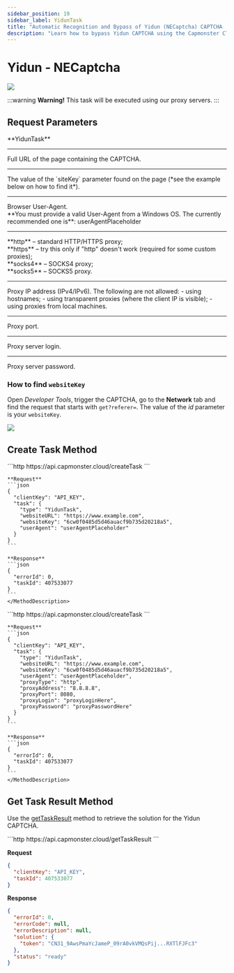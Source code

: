 ```yaml
---
sidebar_position: 19
sidebar_label: YidunTask
title: "Automatic Recognition and Bypass of Yidun (NECaptcha) CAPTCHA | API"
description: "Learn how to bypass Yidun CAPTCHA using the Capmonster Cloud API for automatic recognition and solving!"
---
```



# Yidun - NECaptcha

<PriceBlockWrap>
  <PriceBlock title="Yidun task" name="yidunToken"/>
</PriceBlockWrap>

![](./images/yidun-task/yidun-captcha.png)

:::warning **Warning!**
This task will be executed using our proxy servers.
:::

## Request Parameters

<TabItem value="proxy" label="YidunTask (with proxy)" className="bordered-panel">
  <ParamItem title="type" required type="string" />
  **YidunTask**

  ---

  <ParamItem title="websiteURL" required type="string" />
  Full URL of the page containing the CAPTCHA.

  ---

  <ParamItem title="websiteKey" required type="string" />
  The value of the `siteKey` parameter found on the page (*see the example below on how to find it*).

  ---

  <ParamItem title="userAgent" type="string" />
  Browser User-Agent. <br />
  **You must provide a valid User-Agent from a Windows OS. The currently recommended one is**: userAgentPlaceholder

  ---

  <ParamItem title="proxyType" type="string" />
  **http** – standard HTTP/HTTPS proxy;<br />
  **https** – try this only if "http" doesn't work (required for some custom proxies);<br />
  **socks4** – SOCKS4 proxy;<br />
  **socks5** – SOCKS5 proxy.

  ---

  <ParamItem title="proxyAddress" type="string" />
  <p>
    Proxy IP address (IPv4/IPv6). The following are not allowed:
    - using hostnames;
    - using transparent proxies (where the client IP is visible);
    - using proxies from local machines.
  </p>

  ---

  <ParamItem title="proxyPort" type="integer" />
  Proxy port.

  ---

  <ParamItem title="proxyLogin" type="string" />
  Proxy server login.

  ---

  <ParamItem title="proxyPassword" type="string" />
  Proxy server password.

</TabItem>

### How to find `websiteKey`
Open *Developer Tools*, trigger the CAPTCHA, go to the **Network** tab and find the request that starts with `get?referer=`. The value of the *id* parameter is your `websiteKey`.

![](./images/yidun-task/yidun-websitekey.png)

## Create Task Method

<Tabs className="full-width-tabs filled-tabs request-tabs" groupId="captcha-type">
  <TabItem value="proxyless" label="YidunTask (proxyless)" default className="method-panel">
    <MethodItem>
      ```http
      https://api.capmonster.cloud/createTask
      ```
    </MethodItem>
    <MethodDescription>

    **Request**
    ```json
    {
      "clientKey": "API_KEY",
      "task": {
        "type": "YidunTask",
        "websiteURL": "https://www.example.com",
        "websiteKey": "6cw0f0485d5d46auacf9b735d20218a5",
        "userAgent": "userAgentPlaceholder"
      }
    }
    ```

    **Response**
    ```json
    {
      "errorId": 0,
      "taskId": 407533077
    }
    ```
    </MethodDescription>
  </TabItem>

  <TabItem value="proxy" label="YidunTask (with proxy)" default className="method-panel">
    <MethodItem>
      ```http
      https://api.capmonster.cloud/createTask
      ```
    </MethodItem>
    <MethodDescription>

    **Request**
    ```json
    {
      "clientKey": "API_KEY",
      "task": {
        "type": "YidunTask",
        "websiteURL": "https://www.example.com",
        "websiteKey": "6cw0f0485d5d46auacf9b735d20218a5",
        "userAgent": "userAgentPlaceholder",
        "proxyType": "http",
        "proxyAddress": "8.8.8.8",
        "proxyPort": 8080,
        "proxyLogin": "proxyLoginHere",
        "proxyPassword": "proxyPasswordHere"
      }
    }
    ```

    **Response**
    ```json
    {
      "errorId": 0,
      "taskId": 407533077
    }
    ```
    </MethodDescription>
  </TabItem>
</Tabs>

## Get Task Result Method

Use the [getTaskResult](../api/methods/get-task-result.md) method to retrieve the solution for the Yidun CAPTCHA.

<TabItem value="proxyless" label="CustomTask (proxyless)" default className="method-panel-full">
  <MethodItem>
    ```http
    https://api.capmonster.cloud/getTaskResult
    ```
  </MethodItem>
  <MethodDescription>

  **Request**
  ```json
  {
    "clientKey": "API_KEY",
    "taskId": 407533077
  }
  ```

  **Response**
  ```json
  {
    "errorId": 0,
    "errorCode": null,
    "errorDescription": null,
    "solution": {
      "token": "CN31_9AwsPmaYcJameP_09rA0vkVMQsPij...RXTlFJFc3"
    },
    "status": "ready"
  }
  ```
  </MethodDescription>
</TabItem>
